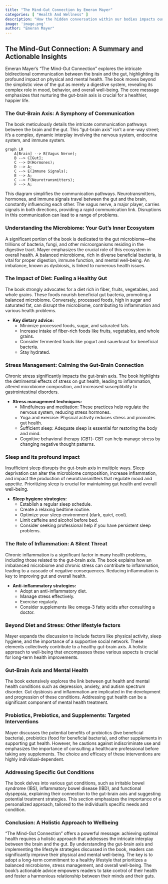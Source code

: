 ```yaml
---
title: "The Mind-Gut Connection by Emeran Mayer"
categories: [ "Health And Wellness" ]
description: "How the hidden conversation within our bodies impacts our health"
image: 'image.png'
author: "Emeran Mayer"
---
```

## The Mind-Gut Connection: A Summary and Actionable Insights

Emeran Mayer's "The Mind-Gut Connection" explores the intricate bidirectional communication between the brain and the gut, highlighting its profound impact on physical and mental health.  The book moves beyond the simplistic view of the gut as merely a digestive system, revealing its complex role in mood, behavior, and overall well-being.  The core message emphasizes that nurturing the gut-brain axis is crucial for a healthier, happier life.

### The Gut-Brain Axis: A Symphony of Communication

The book meticulously details the intricate communication pathways between the brain and the gut.  This "gut-brain axis" isn't a one-way street; it's a complex, dynamic interplay involving the nervous system, endocrine system, and immune system.

```mermaid
graph LR
    A[Brain] --> B(Vagus Nerve);
    B --> C[Gut];
    C --> D(Hormones);
    D --> A;
    C --> E(Immune Signals);
    E --> A;
    C --> F(Neurotransmitters);
    F --> A;
```

This diagram simplifies the communication pathways.  Neurotransmitters, hormones, and immune signals travel between the gut and the brain, constantly influencing each other.  The vagus nerve, a major player, carries signals in both directions, providing a rapid communication link.  Disruptions in this communication can lead to a range of problems.

### Understanding the Microbiome: Your Gut's Inner Ecosystem

A significant portion of the book is dedicated to the gut microbiome—the trillions of bacteria, fungi, and other microorganisms residing in the digestive tract.  Mayer emphasizes the crucial role of this ecosystem in overall health.  A balanced microbiome, rich in diverse beneficial bacteria, is vital for proper digestion, immune function, and mental well-being.  An imbalance, known as dysbiosis, is linked to numerous health issues.

### The Impact of Diet: Fueling a Healthy Gut

The book strongly advocates for a diet rich in fiber, fruits, vegetables, and whole grains.  These foods nourish beneficial gut bacteria, promoting a balanced microbiome.  Conversely, processed foods, high in sugar and saturated fat, can disrupt the microbiome, contributing to inflammation and various health problems.

* **Key dietary advice:**
    * Minimize processed foods, sugar, and saturated fats.
    * Increase intake of fiber-rich foods like fruits, vegetables, and whole grains.
    * Consider fermented foods like yogurt and sauerkraut for beneficial bacteria.
    * Stay hydrated.

### Stress Management: Calming the Gut-Brain Connection

Chronic stress significantly impacts the gut-brain axis.  The book highlights the detrimental effects of stress on gut health, leading to inflammation, altered microbiome composition, and increased susceptibility to gastrointestinal disorders.

* **Stress management techniques:**
    * Mindfulness and meditation: These practices help regulate the nervous system, reducing stress hormones.
    * Yoga and exercise: Physical activity reduces stress and promotes gut health.
    * Sufficient sleep: Adequate sleep is essential for restoring the body and mind.
    * Cognitive behavioral therapy (CBT): CBT can help manage stress by changing negative thought patterns.

###  Sleep and its profound impact

Insufficient sleep disrupts the gut-brain axis in multiple ways.  Sleep deprivation can alter the microbiome composition, increase inflammation, and impact the production of neurotransmitters that regulate mood and appetite.  Prioritizing sleep is crucial for maintaining gut health and overall well-being.

* **Sleep hygiene strategies:**
    * Establish a regular sleep schedule.
    * Create a relaxing bedtime routine.
    * Optimize your sleep environment (dark, quiet, cool).
    * Limit caffeine and alcohol before bed.
    * Consider seeking professional help if you have persistent sleep problems.


### The Role of Inflammation: A Silent Threat

Chronic inflammation is a significant factor in many health problems, including those related to the gut-brain axis.  The book explains how an imbalanced microbiome and chronic stress can contribute to inflammation, leading to a cascade of negative consequences.  Reducing inflammation is key to improving gut and overall health.

* **Anti-inflammatory strategies:**
    * Adopt an anti-inflammatory diet.
    * Manage stress effectively.
    * Exercise regularly.
    * Consider supplements like omega-3 fatty acids after consulting a doctor.


###  Beyond Diet and Stress:  Other lifestyle factors

Mayer expands the discussion to include factors like physical activity, sleep hygiene, and the importance of a supportive social network.  These elements collectively contribute to a healthy gut-brain axis.  A holistic approach to well-being that encompasses these various aspects is crucial for long-term health improvements.


###  Gut-Brain Axis and Mental Health

The book extensively explores the link between gut health and mental health conditions such as depression, anxiety, and autism spectrum disorder.  Gut dysbiosis and inflammation are implicated in the development and progression of these conditions.  Addressing gut health can be a significant component of mental health treatment.

###  Probiotics, Prebiotics, and Supplements: Targeted Interventions

Mayer discusses the potential benefits of probiotics (live beneficial bacteria), prebiotics (food for beneficial bacteria), and other supplements in supporting gut health.  However, he cautions against indiscriminate use and emphasizes the importance of consulting a healthcare professional before taking any supplements.  The choice and efficacy of these interventions are highly individual-dependent.


###  Addressing Specific Gut Conditions

The book delves into various gut conditions, such as irritable bowel syndrome (IBS), inflammatory bowel disease (IBD), and functional dyspepsia, explaining their connection to the gut-brain axis and suggesting potential treatment strategies.  This section emphasizes the importance of a personalized approach, tailored to the individual's specific needs and condition.


###  Conclusion: A Holistic Approach to Wellbeing

"The Mind-Gut Connection" offers a powerful message:  achieving optimal health requires a holistic approach that addresses the intricate interplay between the brain and the gut.  By understanding the gut-brain axis and implementing the lifestyle strategies discussed in the book, readers can significantly improve their physical and mental well-being.  The key is to adopt a long-term commitment to a healthy lifestyle that prioritizes a balanced microbiome, stress management, and overall well-being. The book's actionable advice empowers readers to take control of their health and foster a harmonious relationship between their minds and their guts.

